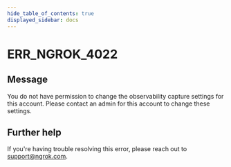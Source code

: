```yaml
---
hide_table_of_contents: true
displayed_sidebar: docs
---
```



# ERR_NGROK_4022

## Message

You do not have permission to change the observability capture settings for this account. Please contact an admin for this account to change these settings.

<ErrorDetails error="err_ngrok_4022" />

## Further help

If you're having trouble resolving this error, please reach out to [support@ngrok.com](mailto:support@ngrok.com?subject=Help%20with%20ERR_NGROK_4022).
